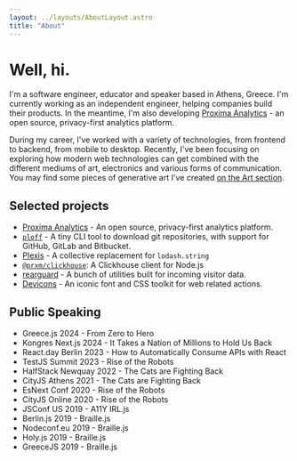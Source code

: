 ```yaml
---
layout: ../layouts/AboutLayout.astro
title: "About"
---
```


# Well, hi.

I'm a software engineer, educator and speaker based in Athens, Greece. 
I'm currently working as an independent engineer, helping companies build their products. In the meantime, I'm also developing [Proxima Analytics](https://proxima.so) - an open source, privacy-first analytics platform.

During my career, I've worked with a variety of technologies, from frontend to backend, from mobile to desktop. Recently, I've been focusing on exploring how modern web technologies can get combined with the different mediums of art, electronics and various forms of communication.
You may find some pieces of generative art I've created [on the Art section](/art).

## Selected projects
- [Proxima Analytics](https://proxima.so) - An open source, privacy-first analytics platform.
- [`ploff`](https://github.com/vorillaz/ploff) - A tiny CLI tool to download git repositories, with support for GitHub, GitLab and Bitbucket.
- [Plexis](https://github.com/plexis-js/plexis) - A collective replacement for `lodash.string`
- [`@prxm/clickhouse`](https://github.com/proximahq/clickhouse): A Clickhouse client for Node.js
- [rearguard](https://github.com/proximahq/rearguard) - A bunch of utilities built for incoming visitor data.
- [Devicons](https://github.com/vorillaz/devicons) - An iconic font and CSS toolkit for web related actions.

## Public Speaking
- Greece.js 2024 - From Zero to Hero
- Kongres Next.js 2024 - It Takes a Nation of Millions to Hold Us Back
- React.day Berlin 2023 - How to Automatically Consume APIs with React
- TestJS Summit 2023 - Rise of the Robots
- HalfStack Newquay 2022 - The Cats are Fighting Back
- CityJS Athens 2021 - The Cats are Fighting Back
- EsNext Conf 2020 - Rise of the Robots
- CityJS Online 2020 - Rise of the Robots
- JSConf US 2019 - A11Y IRL.js
- Berlin.js 2019 - Braille.js
- Nodeconf.eu 2019 - Braille.js
- Holy.js 2019 - Braille.js
- GreeceJS 2019 - Braille.js

